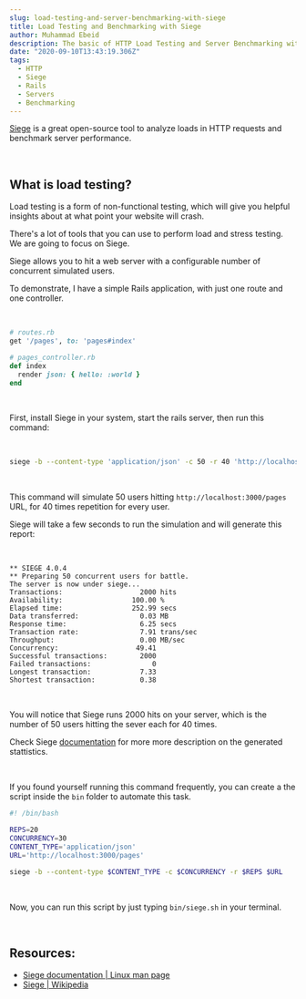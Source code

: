 ```yaml
---
slug: load-testing-and-server-benchmarking-with-siege
title: Load Testing and Benchmarking with Siege
author: Muhammad Ebeid
description: The basic of HTTP Load Testing and Server Benchmarking with Siege
date: "2020-09-10T13:43:19.306Z"
tags:
  - HTTP
  - Siege
  - Rails
  - Servers
  - Benchmarking
---
```

[Siege](https://linux.die.net/man/1/siege) is a great open-source tool to
analyze loads in HTTP requests and benchmark server performance.

<br />

## What is load testing?
Load testing is a form of non-functional testing, which will give you helpful
insights about at what point your website will crash.

There's a lot of tools that you can use to perform load and stress testing. We
are going to focus on Siege.

Siege allows you to hit a web server with a configurable number of concurrent
simulated users.

To demonstrate, I have a simple Rails application, with just one route and one
controller.

<br />

```ruby
# routes.rb
get '/pages', to: 'pages#index'

# pages_controller.rb
def index
  render json: { hello: :world }
end
```

<br />

First, install Siege in your system, start the rails server, then run this
command:

<br />

```sh
siege -b --content-type 'application/json' -c 50 -r 40 'http://localhost:3000/pages'
```

<br />

This command will simulate 50 users hitting `http://localhost:3000/pages`
URL, for 40 times repetition for every user.

Siege will take a few seconds to run the simulation and will generate this
report:

<br />

```
** SIEGE 4.0.4
** Preparing 50 concurrent users for battle.
The server is now under siege...
Transactions:                   2000 hits
Availability:                 100.00 %
Elapsed time:                 252.99 secs
Data transferred:               0.03 MB
Response time:                  6.25 secs
Transaction rate:               7.91 trans/sec
Throughput:                     0.00 MB/sec
Concurrency:                   49.41
Successful transactions:        2000
Failed transactions:               0
Longest transaction:            7.33
Shortest transaction:           0.38
```

<br />

You will notice that Siege runs 2000 hits on your server, which is the number
of 50 users hitting the sever each for 40 times.

Check Siege [documentation](https://linux.die.net/man/1/siege) for more
more description on the generated stattistics.

<br />

If you found yourself running this command frequently, you can create a
the script inside the `bin` folder to automate this task.

```bash
#! /bin/bash

REPS=20
CONCURRENCY=30
CONTENT_TYPE='application/json'
URL='http://localhost:3000/pages'

siege -b --content-type $CONTENT_TYPE -c $CONCURRENCY -r $REPS $URL
```

<br />

Now, you can run this script by just typing `bin/siege.sh` in your terminal.

<br />

## Resources:
- [Siege documentation | Linux man page](https://linux.die.net/man/1/siege)
- [Siege | Wikipedia](https://en.wikipedia.org/wiki/Siege_(software))

